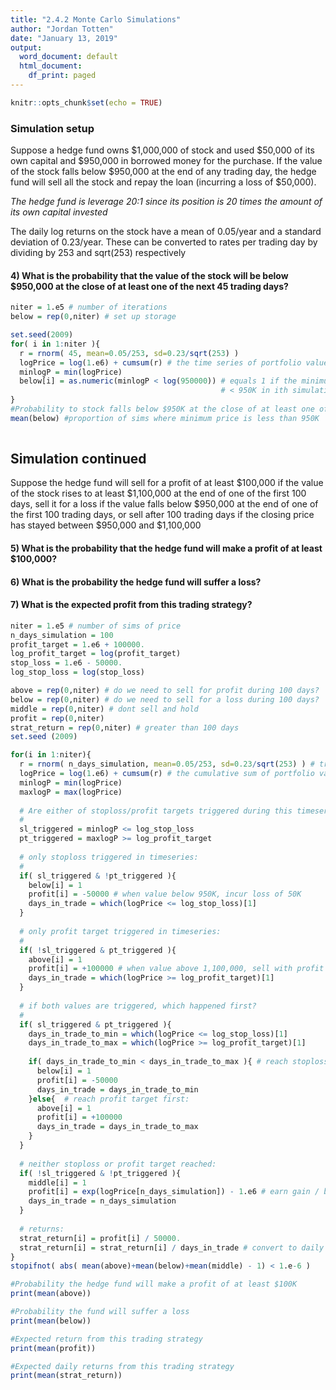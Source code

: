 ---
title: "2.4.2 Monte Carlo Simulations"
author: "Jordan Totten"
date: "January 13, 2019"
output:
  word_document: default
  html_document:
    df_print: paged
---

```{r setup, include=FALSE}
knitr::opts_chunk$set(echo = TRUE)
```

### Simulation setup

Suppose a hedge fund owns $1,000,000 of stock and used $50,000 of its own capital and $950,000 in borrowed money for the purchase.
If the value of the stock falls below $950,000 at the end of any trading day, the hedge fund will sell all the stock and repay
the loan (incurring a loss of $50,000).

*The hedge fund is leverage 20:1 since its position is 20 times the amount of its own capital invested*

The daily log returns on the stock have a mean of 0.05/year and a standard deviation of 0.23/year. These can be converted to rates
per trading day by dividing by 253 and sqrt(253) respectively

#### 4) What is the probability that the value of the stock will be below $950,000 at the close of at least one of the next 45 trading days?

```{r}

niter = 1.e5 # number of iterations
below = rep(0,niter) # set up storage

set.seed(2009)
for( i in 1:niter ){
  r = rnorm( 45, mean=0.05/253, sd=0.23/sqrt(253) )
  logPrice = log(1.e6) + cumsum(r) # the time series of portfolio values
  minlogP = min(logPrice)
  below[i] = as.numeric(minlogP < log(950000)) # equals 1 if the minimum price over 45 days is 
                                               # < 950K in ith simulation
}
#Probability to stock falls below $950K at the close of at least one of the next 45 trading days
mean(below) #proportion of sims where minimum price is less than 950K
        
```

## Simulation continued
Suppose the hedge fund will sell for a profit of at least $100,000
if the value of the stock rises to at least $1,100,000 at the end of one of the first 
100 days, sell it for a loss if the value falls below $950,000 at the end of one 
of the first 100 trading days, or sell after 100 trading days if the closing price has 
stayed between $950,000 and $1,100,000
 
#### 5) What is the probability that the hedge fund will make a profit of at least $100,000?

#### 6) What is the probability the hedge fund will suffer a loss?

#### 7) What is the expected profit from this trading strategy?


```{r}
niter = 1.e5 # number of sims of price
n_days_simulation = 100
profit_target = 1.e6 + 100000.
log_profit_target = log(profit_target)
stop_loss = 1.e6 - 50000.
log_stop_loss = log(stop_loss)

above = rep(0,niter) # do we need to sell for profit during 100 days?
below = rep(0,niter) # do we need to sell for a loss during 100 days?
middle = rep(0,niter) # dont sell and hold 
profit = rep(0,niter)
strat_return = rep(0,niter) # greater than 100 days
set.seed (2009)

for(i in 1:niter){
  r = rnorm( n_days_simulation, mean=0.05/253, sd=0.23/sqrt(253) ) # trade for n simulated days 
  logPrice = log(1.e6) + cumsum(r) # the cumulative sum of portfolio values
  minlogP = min(logPrice)
  maxlogP = max(logPrice)
  
  # Are either of stoploss/profit targets triggered during this timeseries?: 
  #
  sl_triggered = minlogP <= log_stop_loss
  pt_triggered = maxlogP >= log_profit_target
  
  # only stoploss triggered in timeseries: 
  # 
  if( sl_triggered & !pt_triggered ){ 
    below[i] = 1
    profit[i] = -50000 # when value below 950K, incur loss of 50K
    days_in_trade = which(logPrice <= log_stop_loss)[1] 
  }
  
  # only profit target triggered in timeseries: 
  # 
  if( !sl_triggered & pt_triggered ){ 
    above[i] = 1
    profit[i] = +100000 # when value above 1,100,000, sell with profit of 100K
    days_in_trade = which(logPrice >= log_profit_target)[1] 
  }
  
  # if both values are triggered, which happened first?
  #
  if( sl_triggered & pt_triggered ){ 
    days_in_trade_to_min = which(logPrice <= log_stop_loss)[1] 
    days_in_trade_to_max = which(logPrice >= log_profit_target)[1] 
    
    if( days_in_trade_to_min < days_in_trade_to_max ){ # reach stoploss first: 
      below[i] = 1
      profit[i] = -50000
      days_in_trade = days_in_trade_to_min
    }else{  # reach profit target first: 
      above[i] = 1 
      profit[i] = +100000
      days_in_trade = days_in_trade_to_max
    }
  }
  
  # neither stoploss or profit target reached: 
  if( !sl_triggered & !pt_triggered ){
    middle[i] = 1
    profit[i] = exp(logPrice[n_days_simulation]) - 1.e6 # earn gain / below 1
    days_in_trade = n_days_simulation
  }
  
  # returns: 
  strat_return[i] = profit[i] / 50000.
  strat_return[i] = strat_return[i] / days_in_trade # convert to daily returns 
}
stopifnot( abs( mean(above)+mean(below)+mean(middle) - 1) < 1.e-6 )

#Probability the hedge fund will make a profit of at least $100K
print(mean(above))

#Probability the fund will suffer a loss
print(mean(below))

#Expected return from this trading strategy
print(mean(profit))

#Expected daily returns from this trading strategy
print(mean(strat_return))

```


